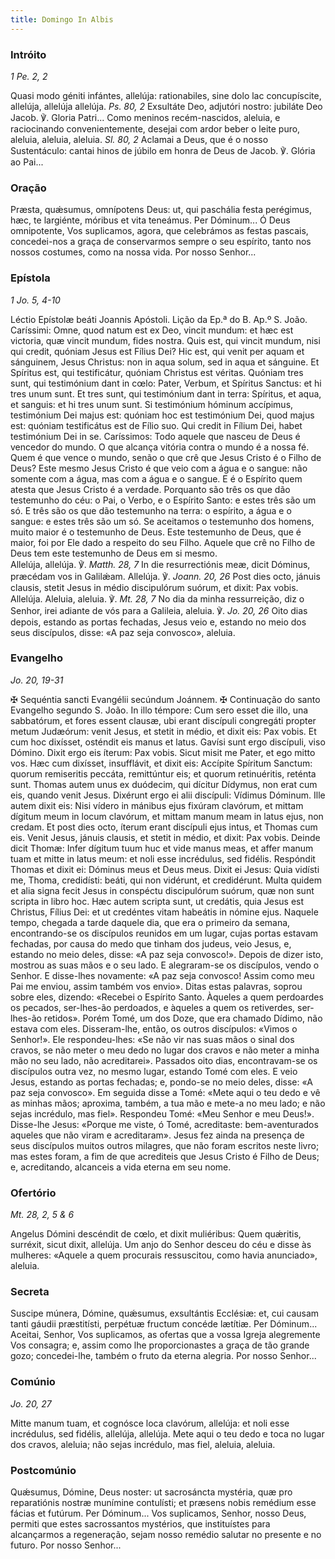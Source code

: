 ```yaml
---
title: Domingo In Albis
---
```


### Intróito

<em>1 Pe. 2, 2</em>

<div class="side-by-side not-content">
  <span>
    Quasi modo géniti infántes, allelúja: rationabiles, sine dolo lac
    concupíscite, allelúja, allelúja allelúja. <em>Ps. 80, 2</em> Exsultáte Deo,
    adjutóri nostro: jubiláte Deo Jacob. ℣. Gloria Patri...
  </span>
  <span>
    Como meninos recém-nascidos, aleluia, e raciocinando convenientemente,
    desejai com ardor beber o leite puro, aleluia, aleluia, aleluia.
    <em>Sl. 80, 2</em> Aclamai a Deus, que é o nosso Sustentáculo: cantai hinos de
    júbilo em honra de Deus de Jacob. ℣. Glória ao Pai...
  </span>
</div>

### Oração

<div class="side-by-side not-content">
  <span>
    Præsta, quǽsumus, omnípotens Deus: ut, qui paschália festa perégimus, hæc,
    te largiénte, móribus et vita teneámus. Per Dóminum...
  </span>
  <span>
    Ó Deus omnipotente, Vos suplicamos, agora, que celebrámos as festas pascais,
    concedei-nos a graça de conservarmos sempre o seu espírito, tanto nos nossos
    costumes, como na nossa vida. Por nosso Senhor...
  </span>
</div>

### Epístola

<em>1 Jo. 5, 4-10</em>

<div class="side-by-side not-content">
  <span>Léctio Epístolæ beáti Joannis Apóstoli.</span>
  <span>Lição da Ep.ª do B. Ap.º S. João.</span>
  <span>
    Caríssimi: Omne, quod natum est ex Deo, vincit mundum: et hæc est victoria,
    quæ vincit mundum, fides nostra. Quis est, qui vincit mundum, nisi qui
    credit, quóniam Jesus est Fílius Dei? Hic est, qui venit per aquam et
    sánguinem, Jesus Christus: non in aqua solum, sed in aqua et sánguine. Et
    Spíritus est, qui testificátur, quóniam Christus est véritas. Quóniam tres
    sunt, qui testimónium dant in cœlo: Pater, Verbum, et Spíritus Sanctus: et
    hi tres unum sunt. Et tres sunt, qui testimónium dant in terra: Spíritus, et
    aqua, et sanguis: et hi tres unum sunt. Si testimónium hóminum accípimus,
    testimónium Dei majus est: quóniam hoc est testimónium Dei, quod majus est:
    quóniam testificátus est de Fílio suo. Qui credit in Fílium Dei, habet
    testimónium Dei in se.
  </span>
  <span>
    Caríssimos: Todo aquele que nasceu de Deus é vencedor do mundo. O que
    alcança vitória contra o mundo é a nossa fé. Quem é que vence o mundo, senão
    o que crê que Jesus Cristo é o Filho de Deus? Este mesmo Jesus Cristo é que
    veio com a água e o sangue: não somente com a água, mas com a água e o
    sangue. E é o Espírito quem atesta que Jesus Cristo é a verdade. Porquanto
    são três os que dão testemunho do céu: o Pai, o Verbo, e o Espírito Santo: e
    estes três são um só. E três são os que dão testemunho na terra: o espírito,
    a água e o sangue: e estes três são um só. Se aceitamos o testemunho dos
    homens, muito maior é o testemunho de Deus. Este testemunho de Deus, que é
    maior, foi por Ele dado a respeito do seu Filho. Aquele que crê no Filho de
    Deus tem este testemunho de Deus em si mesmo.
  </span>
</div>

<div class="side-by-side not-content">
  <span>
    Allelúja, allelúja. ℣. <em>Matth. 28, 7</em> In die resurrectiónis meæ,
    dicit Dóminus, præcédam vos in Galilǽam. Allelúja. ℣. <em>Joann. 20, 26</em>
    Post dies octo, jánuis clausis, stetit Jesus in médio discipulórum suórum, et
    dixit: Pax vobis. Allelúja.
  </span>
  <span>
    Aleluia, aleluia. ℣. <em>Mt. 28, 7</em> No dia da minha ressurreição, diz o
    Senhor, irei adiante de vós para a Galileia, aleluia. ℣. <em>Jo. 20, 26</em>
    Oito dias depois, estando as portas fechadas, Jesus veio e, estando no meio dos
    seus discípulos, disse: «A paz seja convosco», aleluia.
  </span>
</div>

### Evangelho

<em>Jo. 20, 19-31</em>

<div class="side-by-side not-content">
  <span>
    <span class="cross text-red-500">✠</span> Sequéntia sancti Evangélii
    secúndum Joánnem.
  </span>
  <span>
    <span class="cross text-red-500">✠</span> Continuação do santo Evangelho
    segundo S. João.
  </span>
  <span>
    In illo témpore: Cum sero esset die illo, una sabbatórum, et fores essent
    clausæ, ubi erant discípuli congregáti propter metum Judæórum: venit Jesus,
    et stetit in médio, et dixit eis: Pax vobis. Et cum hoc dixísset, osténdit
    eis manus et latus. Gavísi sunt ergo discípuli, viso Dómino. Dixit ergo eis
    íterum: Pax vobis. Sicut misit me Pater, et ego mitto vos. Hæc cum dixísset,
    insufflávit, et dixit eis: Accípite Spíritum Sanctum: quorum remiseritis
    peccáta, remittúntur eis; et quorum retinuéritis, reténta sunt. Thomas autem
    unus ex duódecim, qui dícitur Dídymus, non erat cum eis, quando venit Jesus.
    Dixérunt ergo ei alii discípuli: Vídimus Dóminum. Ille autem dixit eis: Nisi
    vídero in mánibus ejus fixúram clavórum, et mittam dígitum meum in locum
    clavórum, et mittam manum meam in latus ejus, non credam. Et post dies octo,
    íterum erant discípuli ejus intus, et Thomas cum eis. Venit Jesus, jánuis
    clausis, et stetit in médio, et dixit: Pax vobis. Deinde dicit Thomæ: Infer
    dígitum tuum huc et vide manus meas, et affer manum tuam et mitte in latus
    meum: et noli esse incrédulus, sed fidélis. Respóndit Thomas et dixit ei:
    Dóminus meus et Deus meus. Dixit ei Jesus: Quia vidísti me, Thoma,
    credidísti: beáti, qui non vidérunt, et credidérunt. Multa quidem et alia
    signa fecit Jesus in conspéctu discipulórum suórum, quæ non sunt scripta in
    libro hoc. Hæc autem scripta sunt, ut credátis, quia Jesus est Christus,
    Fílius Dei: et ut credéntes vitam habeátis in nómine ejus.
  </span>
  <span>
    Naquele tempo, chegada a tarde daquele dia, que era o primeiro da semana,
    encontrando-se os discípulos reunidos em um lugar, cujas portas estavam
    fechadas, por causa do medo que tinham dos judeus, veio Jesus, e, estando no
    meio deles, disse: «A paz seja convosco!». Depois de dizer isto, mostrou as
    suas mãos e o seu lado. E alegraram-se os discípulos, vendo o Senhor. E
    disse-lhes novamente: «A paz seja convosco! Assim como meu Pai me enviou,
    assim também vos envio». Ditas estas palavras, soprou sobre eles, dizendo:
    «Recebei o Espírito Santo. Àqueles a quem perdoardes os pecados, ser-lhes-ão
    perdoados, e àqueles a quem os retiverdes, ser-lhes-ão retidos». Porém Tomé,
    um dos Doze, que era chamado Dídimo, não estava com eles. Disseram-lhe,
    então, os outros discípulos: «Vimos o Senhor!». Ele respondeu-lhes: «Se não
    vir nas suas mãos o sinal dos cravos, se não meter o meu dedo no lugar dos
    cravos e não meter a minha mão no seu lado, não acreditarei». Passados oito
    dias, encontravam-se os discípulos outra vez, no mesmo lugar, estando Tomé
    com eles. E veio Jesus, estando as portas fechadas; e, pondo-se no meio
    deles, disse: «A paz seja convosco». Em seguida disse a Tomé: «Mete aqui o
    teu dedo e vê as minhas mãos; aproxima, também, a tua mão e mete-a no meu
    lado; e não sejas incrédulo, mas fiel». Respondeu Tomé: «Meu Senhor e meu
    Deus!». Disse-lhe Jesus: «Porque me viste, ó Tomé, acreditaste:
    bem-aventurados aqueles que não viram e acreditaram». Jesus fez ainda na
    presença de seus discípulos muitos outros milagres, que não foram escritos
    neste livro; mas estes foram, a fim de que acrediteis que Jesus Cristo é
    Filho de Deus; e, acreditando, alcanceis a vida eterna em seu nome.
  </span>
</div>

### Ofertório

<em>Mt. 28, 2, 5 & 6</em>

<div class="side-by-side not-content">
  <span>
    Angelus Dómini descéndit de cœlo, et dixit muliéribus: Quem quǽritis,
    surréxit, sicut dixit, allelúja.
  </span>
  <span>
    Um anjo do Senhor desceu do céu e disse às mulheres: «Aquele a quem
    procurais ressuscitou, como havia anunciado», aleluia.
  </span>
</div>

### Secreta

<div class="side-by-side not-content">
  <span>
    Suscipe múnera, Dómine, quǽsumus, exsultántis Ecclésiæ: et, cui causam tanti
    gáudii præstitísti, perpétuæ fructum concéde lætítiæ. Per Dóminum...
  </span>
  <span>
    Aceitai, Senhor, Vos suplicamos, as ofertas que a vossa Igreja alegremente
    Vos consagra; e, assim como lhe proporcionastes a graça de tão grande gozo;
    concedei-lhe, também o fruto da eterna alegria. Por nosso Senhor...
  </span>
</div>

### Comúnio

<em>Jo. 20, 27</em>

<div class="side-by-side not-content">
  <span>
    Mitte manum tuam, et cognósce loca clavórum, allelúja: et noli esse
    incrédulus, sed fidélis, allelúja, allelúja.
  </span>
  <span>
    Mete aqui o teu dedo e toca no lugar dos cravos, aleluia; não sejas
    incrédulo, mas fiel, aleluia, aleluia.
  </span>
</div>

### Postcomúnio

<div class="side-by-side not-content">
  <span>
    Quǽsumus, Dómine, Deus noster: ut sacrosáncta mystéria, quæ pro reparatiónis
    nostræ munímine contulísti; et præsens nobis remédium esse fácias et
    futúrum. Per Dóminum...
  </span>
  <span>
    Vos suplicamos, Senhor, nosso Deus, permiti que estes sacrossantos
    mystérios, que instituístes para alcançarmos a regeneração, sejam nosso
    remédio salutar no presente e no futuro. Por nosso Senhor...
  </span>
</div>
